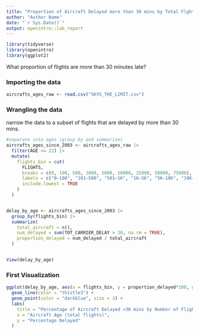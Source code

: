 ```yaml
---
title: "Proportion of Aircraft Delayed more than 30 mins by Total Flghts Age"
author: "Author Name"
date: "`r Sys.Date()`"
output: openintro::lab_report
---
```


```r
library(tidyverse)
library(openintro)
library(ggplot2)
```

What proportion of flights are more than 30 minutes late?

### Importing the data
```r
aircrafts_ages_raw <- read.csv("SKYS_THE_LIMIT.csv")
```

### Wrangling the data
narrow the data to a subset of flights that are delayed by more than 30 mins.
```r

#separate into ages (group by and summarize)
aircrafts_ages_since_2003 <- aircrafts_ages_raw |>
  filter(AGE <= 22) |>
  mutate(
    flights_bin = cut(
      FLIGHTS,
      breaks = c(0, 100, 500, 1000, 5000, 10000, 25000, 50000, 75000),
      labels = c("0–100", "101–500", "501–1K", "1K–5K", "5K–10K", "10K–25K", "25K–50K", "50K–75K"),
      include.lowest = TRUE
    )
  )


delay_by_age <- aircrafts_ages_since_2003 |>
  group_by(flights_bin) |>
  summarize(
    total_aircraft = n(),
    num_delayed = sum(TOT_CARRIER_DELAY > 30, na.rm = TRUE),
    proportion_delayed = num_delayed / total_aircraft
  )


View(delay_by_age)
```

### First Visualization
```r
ggplot(delay_by_age, aes(x = flights_bin, y = proportion_delayed*100, group = 1)) +
  geom_line(color = "thistle3") +
  geom_point(color = "darkblue", size = 3) +
  labs(
    title = "Percentage of Aircraft Delayed >30 mins by Number of Flights",
    x = "Aircraft Age (total flights)",
    y = "Percentage Delayed"
  ) 

```
